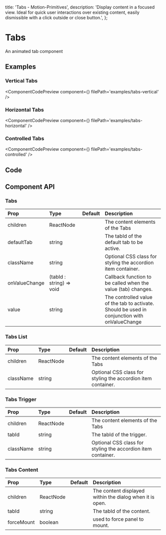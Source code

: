   title: 'Tabs - Motion-Primitives',
  description:
    'Display content in a focused view. Ideal for quick user interactions over existing content, easily dismissible with a click outside or close button.',
};


# Tabs

An animated tab component

## Examples

### Vertical Tabs

<ComponentCodePreview
  component={<TabsVertical />}
  filePath='examples/tabs-vertical'
/>

### Horizontal Tabs

<ComponentCodePreview
  component={<TabsHorizontal />}
  filePath='examples/tabs-horizontal'
/>

### Controlled Tabs

<ComponentCodePreview
  component={<TabsControlled />}
  filePath='examples/tabs-controlled'
/>

## Code

<CodeBlock filePath='components/core/tabs.tsx' />

## Component API

### Tabs

| Prop          | Type                     | Default | Description                                                                                   |
| :------------ | :----------------------- | :------ | :-------------------------------------------------------------------------------------------- |
| children      | ReactNode                |         | The content elements of the Tabs                                                              |
| defaultTab    | string                   |         | The tabId of the default tab to be active.                                                    |
| className     | string                   |         | Optional CSS class for styling the accordion item container.                                  |
| onValueChange | (tabId : string) => void |         | Callback function to be called when the value (tab) changes.                                  |
| value         | string                   |         | The controlled value of the tab to activate. Should be used in conjunction with onValueChange |

### Tabs List

| Prop      | Type      | Default | Description                                                  |
| :-------- | :-------- | :------ | :----------------------------------------------------------- |
| children  | ReactNode |         | The content elements of the Tabs                             |
| className | string    |         | Optional CSS class for styling the accordion item container. |

### Tabs Trigger

| Prop      | Type      | Default | Description                                                  |
| :-------- | :-------- | :------ | :----------------------------------------------------------- |
| children  | ReactNode |         | The content elements of the Tabs                             |
| tabId     | string    |         | The tabId of the trigger.                                    |
| className | string    |         | Optional CSS class for styling the accordion item container. |

### Tabs Content

| Prop       | Type      | Default | Description                                              |
| :--------- | :-------- | :------ | :------------------------------------------------------- |
| children   | ReactNode |         | The content displayed within the dialog when it is open. |
| tabId      | string    |         | The tabId of the content.                                |
| forceMount | boolean   |         | used to force panel to mount.                            |
